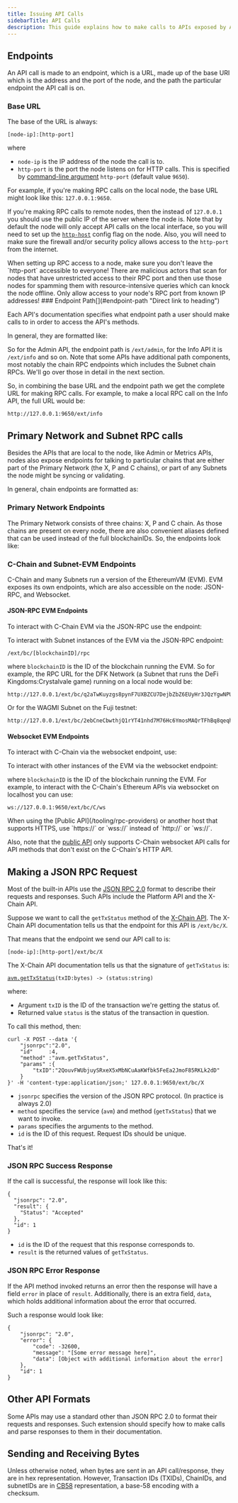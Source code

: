 ```yaml
---
title: Issuing API Calls
sidebarTitle: API Calls
description: This guide explains how to make calls to APIs exposed by Avalanche nodes.
---
```

Endpoints[​](#endpoints "Direct link to heading")
-------------------------------------------------

An API call is made to an endpoint, which is a URL, made up of the base URI which is the address and the port of the node, and the path the particular endpoint the API call is on.

### Base URL[​](#base-url "Direct link to heading")

The base of the URL is always:

`[node-ip]:[http-port]`

where

- `node-ip` is the IP address of the node the call is to.
- `http-port` is the port the node listens on for HTTP calls. This is specified by [command-line argument](/nodes/configure/configs--flags#http-server) `http-port` (default value `9650`).

For example, if you're making RPC calls on the local node, the base URL might look like this: `127.0.0.1:9650`.

If you're making RPC calls to remote nodes, then the instead of `127.0.0.1` you should use the public IP of the server where the node is. Note that by default the node will only accept API calls on the local interface, so you will need to set up the [`http-host`](/nodes/configure/configs--flags#--http-host-string) config flag on the node. Also, you will need to make sure the firewall and/or security policy allows access to the `http-port` from the internet.


<Callout type="warning">
When setting up RPC access to a node, make sure you don't leave the `http-port` accessible to everyone! There are malicious actors that scan for nodes that have unrestricted access to their RPC port and then use those nodes for spamming them with resource-intensive queries which can knock the node offline. Only allow access to your node's RPC port from known IP addresses!
</Callout>
### Endpoint Path[​](#endpoint-path "Direct link to heading")

Each API's documentation specifies what endpoint path a user should make calls to in order to access the API's methods.

In general, they are formatted like:

So for the Admin API, the endpoint path is `/ext/admin`, for the Info API it is `/ext/info` and so on. Note that some APIs have additional path components, most notably the chain RPC endpoints which includes the Subnet chain RPCs. We'll go over those in detail in the next section.

So, in combining the base URL and the endpoint path we get the complete URL for making RPC calls. For example, to make a local RPC call on the Info API, the full URL would be:

```
http://127.0.0.1:9650/ext/info
```

Primary Network and Subnet RPC calls[​](#primary-network-and-subnet-rpc-calls "Direct link to heading")
-------------------------------------------------------------------------------------------------------

Besides the APIs that are local to the node, like Admin or Metrics APIs, nodes also expose endpoints for talking to particular chains that are either part of the Primary Network (the X, P and C chains), or part of any Subnets the node might be syncing or validating.

In general, chain endpoints are formatted as:

### Primary Network Endpoints[​](#primary-network-endpoints "Direct link to heading")

The Primary Network consists of three chains: X, P and C chain. As those chains are present on every node, there are also convenient aliases defined that can be used instead of the full blockchainIDs. So, the endpoints look like:

### C-Chain and Subnet-EVM Endpoints[​](#c-chain-and-subnet-evm-endpoints "Direct link to heading")

C-Chain and many Subnets run a version of the EthereumVM (EVM). EVM exposes its own endpoints, which are also accessible on the node: JSON-RPC, and Websocket.

#### JSON-RPC EVM Endpoints[​](#json-rpc-evm-endpoints "Direct link to heading")

To interact with C-Chain EVM via the JSON-RPC use the endpoint:

To interact with Subnet instances of the EVM via the JSON-RPC endpoint:

```
/ext/bc/[blockchainID]/rpc
```

where `blockchainID` is the ID of the blockchain running the EVM. So for example, the RPC URL for the DFK Network (a Subnet that runs the DeFi Kingdoms:Crystalvale game) running on a local node would be:

```
http://127.0.0.1/ext/bc/q2aTwKuyzgs8pynF7UXBZCU7DejbZbZ6EUyHr3JQzYgwNPUPi/rpc
```

Or for the WAGMI Subnet on the Fuji testnet:

```
http://127.0.0.1/ext/bc/2ebCneCbwthjQ1rYT41nhd7M76Hc6YmosMAQrTFhBq8qeqh6tt/rpc
```

#### Websocket EVM Endpoints[​](#websocket-evm-endpoints "Direct link to heading")

To interact with C-Chain via the websocket endpoint, use:

To interact with other instances of the EVM via the websocket endpoint:

where `blockchainID` is the ID of the blockchain running the EVM. For example, to interact with the C-Chain's Ethereum APIs via websocket on localhost you can use:

```
ws://127.0.0.1:9650/ext/bc/C/ws
```


<Callout title="Note">
When using the [Public API](/tooling/rpc-providers) or another host that supports HTTPS, use `https://` or `wss://` instead of `http://` or `ws://`.

Also, note that the [public API](/tooling/rpc-providers#supported-apis) only supports C-Chain websocket API calls for API methods that don't exist on the C-Chain's HTTP API.
</Callout>


Making a JSON RPC Request[​](#making-a-json-rpc-request "Direct link to heading")
---------------------------------------------------------------------------------

Most of the built-in APIs use the [JSON RPC 2.0](https://www.jsonrpc.org/specification) format to describe their requests and responses. Such APIs include the Platform API and the X-Chain API.

Suppose we want to call the `getTxStatus` method of the [X-Chain API](/api-reference/x-chain/api). The X-Chain API documentation tells us that the endpoint for this API is `/ext/bc/X`.

That means that the endpoint we send our API call to is:

`[node-ip]:[http-port]/ext/bc/X`

The X-Chain API documentation tells us that the signature of `getTxStatus` is:

[`avm.getTxStatus`](/api-reference/x-chain/api#avmgettxstatus)`(txID:bytes) -> (status:string)`

where:

- Argument `txID` is the ID of the transaction we're getting the status of.
- Returned value `status` is the status of the transaction in question.

To call this method, then:

```
curl -X POST --data '{
    "jsonrpc":"2.0",
    "id"     :4,
    "method" :"avm.getTxStatus",
    "params" :{
        "txID":"2QouvFWUbjuySRxeX5xMbNCuAaKWfbk5FeEa2JmoF85RKLk2dD"
    }
}' -H 'content-type:application/json;' 127.0.0.1:9650/ext/bc/X
```

- `jsonrpc` specifies the version of the JSON RPC protocol. (In practice is always 2.0)
- `method` specifies the service (`avm`) and method (`getTxStatus`) that we want to invoke.
- `params` specifies the arguments to the method.
- `id` is the ID of this request. Request IDs should be unique.

That's it!

### JSON RPC Success Response[​](#json-rpc-success-response "Direct link to heading")

If the call is successful, the response will look like this:

```
{
  "jsonrpc": "2.0",
  "result": {
    "Status": "Accepted"
  },
  "id": 1
}
```

- `id` is the ID of the request that this response corresponds to.
- `result` is the returned values of `getTxStatus`.

### JSON RPC Error Response[​](#json-rpc-error-response "Direct link to heading")

If the API method invoked returns an error then the response will have a field `error` in place of `result`. Additionally, there is an extra field, `data`, which holds additional information about the error that occurred.

Such a response would look like:

```
{
    "jsonrpc": "2.0",
    "error": {
        "code": -32600,
        "message": "[Some error message here]",
        "data": [Object with additional information about the error]
    },
    "id": 1
}
```

Other API Formats[​](#other-api-formats "Direct link to heading")
-----------------------------------------------------------------

Some APIs may use a standard other than JSON RPC 2.0 to format their requests and responses. Such extension should specify how to make calls and parse responses to them in their documentation.

Sending and Receiving Bytes[​](#sending-and-receiving-bytes "Direct link to heading")
-------------------------------------------------------------------------------------

Unless otherwise noted, when bytes are sent in an API call/response, they are in hex representation. However, Transaction IDs (TXIDs), ChainIDs, and subnetIDs are in [CB58](https://support.avalabs.org/en/articles/4587395-what-is-cb58) representation, a base-58 encoding with a checksum.